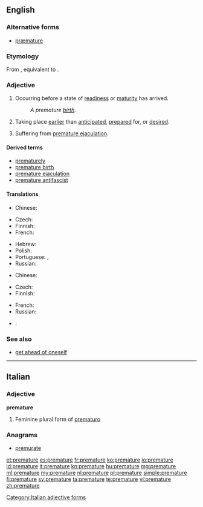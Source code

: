 ==English==
{{wikipedia}}

===Alternative forms===
* [[præmature]] {{qualifier|archaic}}

===Etymology===
{{circa|1520}} From {{etyl|la|en}} {{term|praematurus|lang=la}}, equivalent to {{prefix|pre|mature}}.

===Adjective===
{{en-adj}}

# Occurring before a state of [[readiness]] or [[maturity]] has arrived.
#: ''A premature [[birth]].''
# Taking place [[earlier]] than [[anticipated]], [[prepared]] for, or [[desired]].
# {{context|informal|lang=en}} Suffering from [[premature ejaculation]].

====Derived terms====
* [[prematurely]]
* [[premature birth]]
* [[premature ejaculation]]
* [[premature antifascist]]

====Translations====
{{trans-top|occurring before a state of readiness or maturity}}
* Chinese:
*: {{trreq|cmn}}
* Czech: {{t|cs|předčasný}}
* Finnish: {{t|fi|ennenaikainen}}
* French: {{t+|fr|prématuré}}
{{trans-mid}}
* Hebrew: {{t|he|טרם לבגרות|m|tr=terem le bagrut}}
* Polish: {{t+|pl|przedwczesny|m}}
* Portuguese: {{t+|pt|prematuro|m}}, {{t|pt|prematura|f}}
* Russian: {{t+|ru|преждевременный|tr=preždevrémennyj}}
{{trans-bottom}}

{{trans-top|taking place earlier than anticipated}}
* Chinese:
*: {{trreq|cmn}}
* Czech: {{t|cs|předčasný}}
* Finnish: {{t|fi|ennenaikainen}}
{{trans-mid}}
* French: {{t+|fr|prématuré}}
* Russian: {{t+|ru|преждевременный|tr=preždevrémennyj}}
{{trans-bottom}}

{{checktrans-top}}
* {{ttbc|ku}}: {{t|ku|پێشوه‌خت}}
{{trans-bottom}}

===See also===
* [[get ahead of oneself]]

----

==Italian==

===Adjective===
'''premature'''

# Feminine plural form of [[prematuro]]

===Anagrams===
* [[premurate#Italian|premurate]]

[[Category:Italian adjective forms]]

[[et:premature]]
[[es:premature]]
[[fr:premature]]
[[ko:premature]]
[[io:premature]]
[[id:premature]]
[[it:premature]]
[[kn:premature]]
[[hu:premature]]
[[mg:premature]]
[[ml:premature]]
[[my:premature]]
[[nl:premature]]
[[pl:premature]]
[[simple:premature]]
[[fi:premature]]
[[sv:premature]]
[[ta:premature]]
[[te:premature]]
[[vi:premature]]
[[zh:premature]]